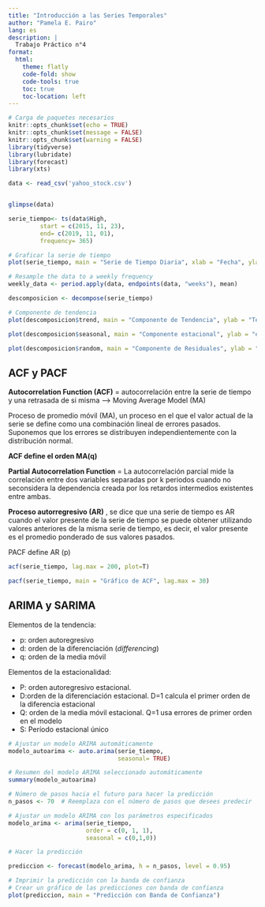 ---
title: "Introducción a las Series Temporales"
author: "Pamela E. Pairo"
lang: es
description: |
  Trabajo Práctico n°4
format:
  html:
    theme: flatly
    code-fold: show
    code-tools: true
    toc: true
    toc-location: left
---

```{r, message=FALSE}
# Carga de paquetes necesarios
knitr::opts_chunk$set(echo = TRUE)
knitr::opts_chunk$set(message = FALSE)
knitr::opts_chunk$set(warning = FALSE)
library(tidyverse)
library(lubridate)
library(forecast)
library(xts)

```

```{r}
data <- read_csv('yahoo_stock.csv')


glimpse(data)
```
```{r}

serie_tiempo<- ts(data$High, 
         start = c(2015, 11, 23), 
         end= c(2019, 11, 01), 
         frequency= 365)

# Graficar la serie de tiempo
plot(serie_tiempo, main = "Serie de Tiempo Diaria", xlab = "Fecha", ylab = "")


```
```{r}
# Resample the data to a weekly frequency
weekly_data <- period.apply(data, endpoints(data, "weeks"), mean)
```


```{r}
descomposicion <- decompose(serie_tiempo)

# Componente de tendencia
plot(descomposicion$trend, main = "Componente de Tendencia", ylab = "Tendencia")
```


```{r}
plot(descomposicion$seasonal, main = "Componente estacional", ylab = "estacionalidad")

```
```{r}
plot(descomposicion$random, main = "Componente de Residuales", ylab = "Residuales")
```
## ACF y PACF

**Autocorrelation Function (ACF)** = autocorrelación entre la serie de tiempo y una retrasada de si misma ---> Moving Average Model (MA)

Proceso de promedio móvil (MA), un proceso en el que el valor actual de la serie se define como una combinación lineal de errores pasados. Suponemos que los errores se distribuyen independientemente con la distribución normal.

**ACF define el orden MA(q)**

**Partial Autocorrelation Function** = La autocorrelación parcial mide la correlación entre dos variables separadas por k periodos cuando no seconsidera la dependencia creada por los retardos intermedios existentes entre ambas.

**Proceso autorregresivo (AR)** , se dice que una serie de tiempo es AR cuando el valor presente de la serie de tiempo se puede obtener utilizando valores anteriores de la misma serie de tiempo, es decir, el valor presente es el promedio ponderado de sus valores pasados.

PACF define AR (p)

```{r}
acf(serie_tiempo, lag.max = 200, plot=T)
```


```{r}
pacf(serie_tiempo, main = "Gráfico de ACF", lag.max = 30)
```
## ARIMA y SARIMA

\begin{align*}
\LARGE \mathbf{ARIMA} (p, d, q) {x} (P, D, Q)S
\end{align*}

Elementos de la tendencia:

- p: orden autoregresivo
- d: orden de la diferenciación (_differencing_)
- q: orden de la media móvil
    
Elementos de la estacionalidad:

- P: orden autoregresivo estacional.
- D:orden de la diferenciación estacional. D=1 calcula el primer orden de la diferencia estacional
- Q: orden de la media móvil estacional. Q=1 usa errores de primer orden en el modelo
- S: Período estacional único

```{r}
# Ajustar un modelo ARIMA automáticamente
modelo_autoarima <- auto.arima(serie_tiempo,
                               seasonal= TRUE)

# Resumen del modelo ARIMA seleccionado automáticamente
summary(modelo_autoarima)
```
```{r}

# Número de pasos hacia el futuro para hacer la predicción
n_pasos <- 70  # Reemplaza con el número de pasos que desees predecir

# Ajustar un modelo ARIMA con los parámetros especificados
modelo_arima <- arima(serie_tiempo, 
                      order = c(0, 1, 1), 
                      seasonal = c(0,1,0))

# Hacer la predicción

prediccion <- forecast(modelo_arima, h = n_pasos, level = 0.95)

# Imprimir la predicción con la banda de confianza
# Crear un gráfico de las predicciones con banda de confianza
plot(prediccion, main = "Predicción con Banda de Confianza")
```

